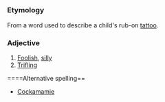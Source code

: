 =={{En}}==
===Etymology===
From a word used to describe a child's rub-on [[tattoo]]. 
===Adjective===
# [[Foolish]], [[silly]]
# [[Trifling]]

====Alternative spelling==
* [[Cockamamie]]